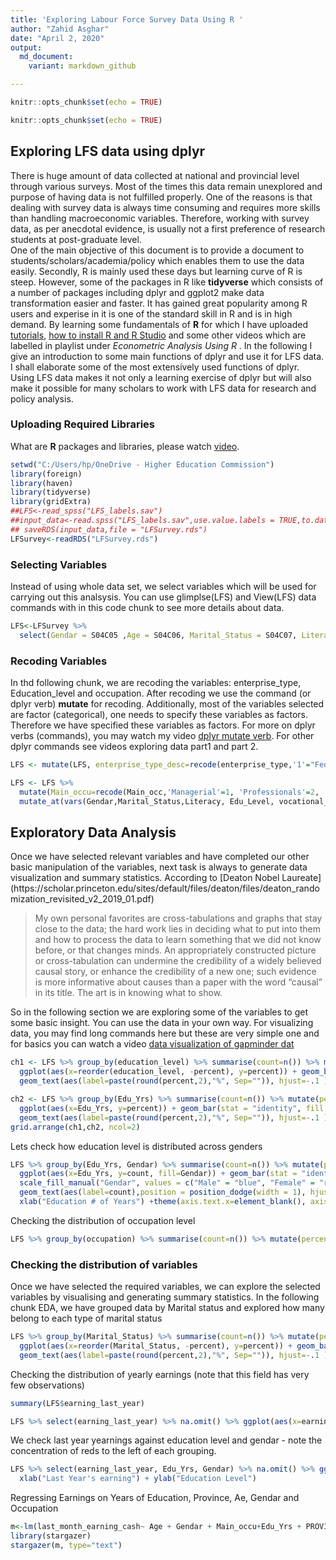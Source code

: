 ```yaml
---
title: 'Exploring Labour Force Survey Data Using R '
author: "Zahid Asghar"
date: "April 2, 2020"
output:
  md_document:
    variant: markdown_github

---
```


```r
knitr::opts_chunk$set(echo = TRUE)
```


```r
knitr::opts_chunk$set(echo = TRUE)
```


## Exploring LFS data using dplyr

There is huge amount of data collected at national and provincial level through various surveys. Most of the times this data remain unexplored and purpose of having data is not fulfilled properly. One of the reasons is that dealing with survey data is always time consuming and requires more skills than handling macroeconomic variables. Therefore, working with survey data, as per anecdotal evidence, is usually not a first preference of research students at post-graduate level.  
    One of the main objective of this document is to provide a document to students/scholars/academia/policy  which enables them to use the data easily. Secondly, R is mainly used these days but learning curve of R is steep. However, some of the packages in R like __tidyverse__ which consists of a number of packages including dplyr and ggplot2 make data transformation easier and faster. It has gained great popularity among R users and experise in it is one of the standard skill in R and is in high demand. By learning some fundamentals of __R__ for which I have uploaded [tutorials](https://www.youtube.com/c/datavisualizationandanalytics_ZahidAsghar), [how to install R and R Studio](https://www.youtube.com/watch?v=ZNBZevfYgo0) and some other videos which are labelled in playlist under *Econometric Analysis Using R* .
In the following I give an introduction to some main functions of dplyr and use it for LFS data. I shall elaborate some of the most extensively used functions of dplyr. Using LFS data makes it not only a learning exercise of dplyr but will also make it possible for many scholars to work with LFS data for research and policy analysis.
 
### Uploading Required Libraries
What are __R__ packages and libraries, please watch [video](https://youtu.be/SRSNdCZ_QnE).

```r
setwd("C:/Users/hp/OneDrive - Higher Education Commission")
library(foreign)
library(haven)
library(tidyverse)
library(gridExtra)
##LFS<-read_spss("LFS_labels.sav")
##input_data<-read.spss("LFS_labels.sav",use.value.labels = TRUE,to.data.frame = TRUE)
## saveRDS(input_data,file = "LFSurvey.rds")
LFSurvey<-readRDS("LFSurvey.rds")
```

### Selecting Variables
 
Instead of using whole data set, we select variables which will be used for carrying out this analsysis. You can use glimplse(LFS) and View(LFS) data commands with in this code chunk to see more details about data.

```r
LFS<-LFSurvey %>% 
  select(Gendar = S04C05 ,Age = S04C06, Marital_Status = S04C07, Literacy = S04C08, Edu_Level = S04C09, vocational_training = S04C11, duration_of_training_weeks = S04C13, last_month_earning_kind = S07C042, last_month_earning_cash = S07C043, enterprise_type = S05C11, earning_last_year = S07C053, education_level,occupation, industry,Region,PROVINCE,prov6) 

```

### Recoding Variables

In thd following chunk, we are recoding the variables: enterprise_type, Education_level and occupation. After recoding we use the command (or dplyr verb) __mutate__ for recoding. Additionally, most of the variables selected are factor (categorical), one needs to specify these variables as factors. Therefore we have specified these variables as factors. For more on dplyr verbs (commands), you may watch my video [dplyr mutate verb](https://www.youtube.com/watch?v=U9ETTwGYRUY). For other dplyr commands see videos exploring data part1 and part 2.

```r
LFS <- mutate(LFS, enterprise_type_desc=recode(enterprise_type,'1'="Federal",'2'="Provincial",'3'="Local_body",'4'="Pub_Ent", '5'="Pub_Lim",'6'="Pvt_lim",'7'="Coop_Soc",'8'="Inv_own",'9'="Partnership",'10'="Other", .default = "Unmatched", .missing = "N/A"), Edu_Yrs=recode(education_level,"No formal education" = 0,"Nursery but below KG" = 0.5,"KG but below Primary" = 1, "Primary but below Middle" = 6, "Middle But below Matric" = 9, "Mattic but below intermediate" = 11, "Intermediate below Degree" = 12, "Degree in engineering" = 16, "Degree in Medicine" = 16,"Degree in computer" = 16), Main_occ=recode(occupation, 'Chief Exective, senior officials and legislators'="Managerial",'Admistrative and Commercial Managers'="Managerial",'Production and specialized service Managers'="Managerial",'Hospitality retail and other service Managers'="Managerial",'Science and engineering profesioanls'="Professionals",'Health professionals'="Professionals",'Teaching professionals'="Professionals",'Business and administration professionals'="Professionals", 'Informaion and communication technology professional'="Professionals",'Information and communication technology professional'="Professionals",'legal, social and cultural professional'="Professionals",'Scinnce and engineering associate professional'="Technician", 'Business and adminstration assocaite professionals'="Technician", 'Legal, social cultural and related associate professional'="Technician", 'Health associate professional'="Technician",'Informtion and communication Technician'="Technician",'Informtion and communication technicians'="Clerks" ,'Clerical and keyboard clerks'="Clerks", 'Business and adminstration assocaite professionals'="Clerks", 'Legal, social cultural and related associate professional'="Clerks", 'Informtion and communication Technician'="Clerks",'Clerical and keyboard clerks'="Clerks",'42'="Clerks", 'Numerical and material recording clerks'="Clerks", 'other clerical support workers'="Clerks",'personal service workers'="Services", 'salers workers'="Services", 'personal care workers'="Services",'protective service workers'="Services",'craft and related trade workers'="Craft",'Metal, machinary and related trade workers'="Craft", 'Handicraft and printing workers'="Craft", 'electrical and electronic trade workers'="Craft",'Food processing, wood working, garments and other craft related trade workers'="Craft",'stationery, plant and machine operators'="Operators", 'Assemblers'="Operators", 'Drivers and mobile plant operators'="Operators",'Cleaners and helpers'="Elementary", 'Agricultural, forestery and fishery labourers'="Elementary", 'Labourer in Mining, construction, manufacturing and transport'="Elementary", 'Food preparation Assistant'="Elementary",'Street and related sales and service workers'="Elementary",'Refuse workers and Elementary workers'="Elementary",'subsistence farmers, fishers, hunters a'="Elementary", 'msrlte oriented skilled fishery, forestery and hunting workers'="Elementary",'Market orineted skilled agriculture workers'="Skilled",'Refuse workers and elementary workers'="Elementary",'msrlte oriented skilled fishery, forestery and hunting workers'="Skilled",'subsistence farmers, fishers, hunters and gatherers'="Elementary",'armed forces'="Services",'Hospitality  retail and other service Managers'="Managerial", .default = 'Unmathed')) 

LFS <- LFS %>% 
  mutate(Main_occu=recode(Main_occ,'Managerial'=1, 'Professionals'=2, 'Technician'=3, 'Informtion and communication technicians'=4, 'Clerks'=4, 'Services'=5, 'Skilled'=9, 'Elementary'=6, 'Craft'=7, 'Operators'=8, 'Elementary'=5)) %>%
  mutate_at(vars(Gendar,Marital_Status,Literacy, Edu_Level, vocational_training,duration_of_training_weeks, education_level,occupation, industry,Region,PROVINCE,enterprise_type_desc,Edu_Yrs,Main_occu),as.factor)
```


## Exploratory Data Analysis
 Once we have selected relevant variables and have completed our other basic manipulation of the variables, next task is always to generate data visualization and summary statistics. According to 
 [Deaton Nobel Laureate] (https://scholar.princeton.edu/sites/default/files/deaton/files/deaton_randomization_revisited_v2_2019_01.pdf)  
 
 >  My own personal favorites are cross-tabulations and graphs that stay close to the data; the hard work lies in deciding what to put into them and how to process the data to learn something that we did not know before, or that changes minds. An appropriately constructed picture or cross-tabulation can undermine the credibility of a widely believed causal story, or enhance the credibility of a new one; such evidence is more informative about causes than a paper with the word “causal” in its title. The art is in knowing what to show.   
 
 So in the following section we are exploring some of the variables to get some basic insight. You can use the data in your own way. For visualizing data, you may find long commands here but these are very simple one and for basics you can watch a video [data visualization of gapminder dat](https://youtu.be/NQkxbpsLxI4)
 

```r

ch1 <- LFS %>% group_by(education_level) %>% summarise(count=n()) %>% mutate(percent = (count/sum(count))*100) %>% na.omit() %>%
  ggplot(aes(x=reorder(education_level, -percent), y=percent)) + geom_bar(stat = "identity", fill = "blue" )  +  
  geom_text(aes(label=paste(round(percent,2),"%", Sep="")), hjust=-.1 ) +   xlab("Education Level") + ylim(0, 40) +theme(axis.text.x=element_blank(), axis.title.x=element_blank()) + coord_flip()

ch2 <- LFS %>% group_by(Edu_Yrs) %>% summarise(count=n()) %>% mutate(percent = (count/sum(count))*100) %>% na.omit() %>%
  ggplot(aes(x=Edu_Yrs, y=percent)) + geom_bar(stat = "identity", fill = "blue" )  +  
  geom_text(aes(label=paste(round(percent,2),"%", Sep="")), hjust=-.1 ) +   xlab("Education # of Years") + ylim(0, 40) +theme(axis.text.x=element_blank(), axis.title.x=element_blank()) + coord_flip()
grid.arrange(ch1,ch2, ncol=2)


```

Lets check how education level is distributed across genders

```r
LFS %>% group_by(Edu_Yrs, Gendar) %>% summarise(count=n()) %>% mutate(percent = (count/sum(count))*100) %>% na.omit() %>%
  ggplot(aes(x=Edu_Yrs, y=count, fill=Gendar)) + geom_bar(stat = "identity" ,position = 'dodge')  +  
  scale_fill_manual("Gendar", values = c("Male" = "blue", "Female" = "red")) +
  geom_text(aes(label=count),position = position_dodge(width = 1), hjust=-.2)+ ylim(0, 60000) +
  xlab("Education # of Years") +theme(axis.text.x=element_blank(), axis.title.x=element_blank()) + coord_flip()
```

Checking the distribution of occupation level
```r
LFS %>% group_by(occupation) %>% summarise(count=n()) %>% mutate(percent = (count/sum(count))*100)
```
### Checking the distribution of variables
Once we have selected the required variables, we can explore the selected variables by visualising and generating summary statistics. In the following chunk EDA, we have grouped data by Marital status and explored how many belong to each type of marital status
```r
LFS %>% group_by(Marital_Status) %>% summarise(count=n()) %>% mutate(percent = (count/sum(count))*100) %>% 
  ggplot(aes(x=reorder(Marital_Status, -percent), y=percent)) + geom_bar(stat = "identity", fill = "blue" )  +  
  geom_text(aes(label=paste(round(percent,2),"%", Sep="")), hjust=-.1 ) +   xlab("Marital Status") + ylim(0, 40) +theme(axis.text.x=element_blank(), axis.title.x=element_blank()) + coord_flip()
```


Checking the distribution of yearly earnings (note that this field has very few observations)

```r
summary(LFS$earning_last_year)

```

```r
LFS %>% select(earning_last_year) %>% na.omit() %>% ggplot(aes(x=earning_last_year)) + geom_histogram(bins = 100, color="blue") +  xlab("Earnings last year") + ylab("No of Individuals") 
```

We check last year yearnings against education level and gendar - note the concentration of reds to the left of each grouping.

```r
LFS %>% select(earning_last_year, Edu_Yrs, Gendar) %>% na.omit() %>% ggplot() + geom_point(aes(x=earning_last_year, y=Edu_Yrs, color=Gendar), alpha = .2) +    scale_color_manual(values = c("Male" = "blue", "Female" = "red")) +
  xlab("Last Year's earning") + ylab("Education Level") 
```

Regressing Earnings on Years of Education, Province, Ae, Gendar and Occupation

```r
m<-lm(last_month_earning_cash~ Age + Gendar + Main_occu+Edu_Yrs + PROVINCE  ,data = LFS)
library(stargazer)
stargazer(m, type="text")
```

